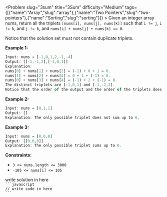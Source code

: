 
<Problem slug="3sum" title="3Sum" difficulty="Medium" tags={[{"name":"Array","slug":"array"},{"name":"Two Pointers","slug":"two-pointers"},{"name":"Sorting","slug":"sorting"}]} >
    Given an integer array nums, return all the triplets `[nums[i], nums[j], nums[k]]` such that `i != j`, `i != k`, and `j != k`, and `nums[i] + nums[j] + nums[k] == 0`.

Notice that the solution set must not contain duplicate triplets.

**Example 1:**

```javascript 
Input: nums = [-1,0,1,2,-1,-4]
Output: [[-1,-1,2],[-1,0,1]]
Explanation: 
nums[0] + nums[1] + nums[2] = (-1) + 0 + 1 = 0.
nums[1] + nums[2] + nums[4] = 0 + 1 + (-1) = 0.
nums[0] + nums[3] + nums[4] = (-1) + 2 + (-1) = 0.
The distinct triplets are [-1,0,1] and [-1,-1,2].
Notice that the order of the output and the order of the triplets does not matter.
```

**Example 2:**

```javascript 
Input: nums = [0,1,1]
Output: []
Explanation: The only possible triplet does not sum up to 0.
```

**Example 3:**

```javascript 
Input: nums = [0,0,0]
Output: [[0,0,0]]
Explanation: The only possible triplet sums up to 0.
```

**Constraints:**

*   `3 <= nums.length <= 3000`
*   `-105 <= nums[i] <= 105`
</Problem >

<Solution>
write solution in here
</Solution>

<Code>
```javascript
// write code in here
```
</Code>
